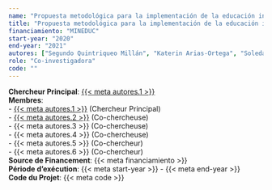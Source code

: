 ```yaml
---
name: "Propuesta metodológica para la implementación de la educación intercultural"
title: "Propuesta metodológica para la implementación de la educación intercultural"
financiamiento: "MINEDUC"
start-year: "2020"
end-year: "2021"
autores: ["Segundo Quintriqueo Millán", "Katerin Arias-Ortega", "Soledad Morales Saavedra", "Dykssa Sáez", "Gabriel Llanquinao", "Gerardo Muñoz"]
role: "Co-investigadora"
code: ""
---
```

**Chercheur Principal**: [{{< meta autores.1 >}}](../members/current/Segundo Quintriqueo Millán.qmd)  
**Membres**:  
  - [{{< meta autores.1 >}}](../members/current/Segundo Quintriqueo Millán.qmd) (Chercheur Principal)  
  - [{{< meta autores.2 >}}](../members/current/Katerin Arias-Ortega.qmd) (Co-chercheuse)  
  - {{< meta autores.3 >}} (Co-chercheuse)  
  - {{< meta autores.4 >}} (Co-chercheuse)  
  - {{< meta autores.5 >}} (Co-chercheur)  
  - {{< meta autores.6 >}} (Co-chercheur)  
**Source de Financement**: {{< meta financiamiento >}}  
**Période d'exécution**: {{< meta start-year >}} - {{< meta end-year >}}  
**Code du Projet**: {{< meta code >}} 